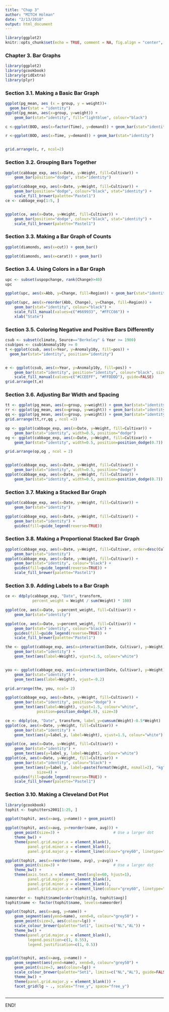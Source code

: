 ```yaml
---
title: "Chap 3"
author: "MITCH Holman"
date: "2/13/2018"
output: html_document
---
```

```r
library(ggplot2)
knitr::opts_chunk$set(echo = TRUE, comment = NA, fig.align = "center", warning = FALSE, message = FALSE)
```


### Chapter 3. Bar Graphs

```r
library(ggplot2)
library(gcookbook)
library(gridExtra)
library(plyr) 
```

### Section 3.1. Making a Basic Bar Graph

```r
ggplot(pg_mean, aes (x = group, y = weight))+
  geom_bar(stat = "identity")
ggplot(pg_mean, aes(x=group, y=weight)) +
    geom_bar(stat="identity", fill="lightblue", colour="black")


```

```r

c <-ggplot(BOD, aes(x=factor(Time), y=demand)) + geom_bar(stat="identity")

r <-ggplot(BOD, aes(x=Time, y=demand)) + geom_bar(stat="identity")


grid.arrange(c, r, ncol=2)
```






### Section 3.2. Grouping Bars Together

```r

ggplot(cabbage_exp, aes(x=Date, y=Weight, fill=Cultivar)) +
    geom_bar(position="dodge", stat="identity")

ggplot(cabbage_exp, aes(x=Date, y=Weight, fill=Cultivar)) +
    geom_bar(position="dodge", colour="black", stat="identity") +
    scale_fill_brewer(palette="Pastel1")
ce <- cabbage_exp[1:5, ]  


ggplot(ce, aes(x=Date, y=Weight, fill=Cultivar)) +
    geom_bar(position="dodge", colour="black", stat="identity") +
    scale_fill_brewer(palette="Pastel1")

```

### Section 3.3. Making a Bar Graph of Counts

```r
ggplot(diamonds, aes(x=cut)) + geom_bar()

ggplot(diamonds, aes(x=carat)) + geom_bar()
```

### Section 3.4. Using Colors in a Bar Graph

```r
upc <- subset(uspopchange, rank(Change)>40)
upc

ggplot(upc, aes(x=Abb, y=Change, fill=Region)) + geom_bar(stat="identity")

ggplot(upc, aes(x=reorder(Abb, Change), y=Change, fill=Region)) +
    geom_bar(stat="identity", colour="black") +
    scale_fill_manual(values=c("#669933", "#FFCC66")) +
    xlab("State")
```

### Section 3.5. Coloring Negative and Positive Bars Differently

```r
csub <- subset(climate, Source=="Berkeley" & Year >= 1900)
csub$pos <- csub$Anomaly10y >= 0
t <-ggplot(csub, aes(x=Year, y=Anomaly10y, fill=pos)) +
  geom_bar(stat="identity", position="identity")


e <- ggplot(csub, aes(x=Year, y=Anomaly10y, fill=pos)) +
    geom_bar(stat="identity", position="identity", colour="black", size=0.25) +
    scale_fill_manual(values=c("#CCEEFF", "#FFDDDD"), guide=FALSE)
grid.arrange(t,e)
```

### Section 3.6. Adjusting Bar Width and Spacing

```r
tt <- ggplot(pg_mean, aes(x=group, y=weight)) + geom_bar(stat="identity")
rr <- ggplot(pg_mean, aes(x=group, y=weight)) + geom_bar(stat="identity", width=0.5)
qq <- ggplot(pg_mean, aes(x=group, y=weight)) + geom_bar(stat="identity", width=1)
grid.arrange(tt,rr,qq , ncol =3)

op <- ggplot(cabbage_exp, aes(x=Date, y=Weight, fill=Cultivar)) +
    geom_bar(stat="identity", width=0.5, position="dodge")
og <- ggplot(cabbage_exp, aes(x=Date, y=Weight, fill=Cultivar)) +
    geom_bar(stat="identity", width=0.5, position=position_dodge(0.7))

grid.arrange(op,og , ncol = 2)


ggplot(cabbage_exp, aes(x=Date, y=Weight, fill=Cultivar)) +
    geom_bar(stat="identity", width=0.5, position="dodge")
ggplot(cabbage_exp, aes(x=Date, y=Weight, fill=Cultivar)) +
    geom_bar(stat="identity", width=0.5, position=position_dodge(0.7))

```

### Section 3.7. Making a Stacked Bar Graph

```r

ggplot(cabbage_exp, aes(x=Date, y=Weight, fill=Cultivar)) +
    geom_bar(stat="identity")

ggplot(cabbage_exp, aes(x=Date, y=Weight, fill=Cultivar)) +
    geom_bar(stat="identity") +
    guides(fill=guide_legend(reverse=TRUE))
```

### Section 3.8. Making a Proportional Stacked Bar Graph

```r

ggplot(cabbage_exp, aes(x=Date, y=Weight, fill=Cultivar, order=desc(Cultivar))) +
    geom_bar(stat="identity")
ggplot(cabbage_exp, aes(x=Date, y=Weight, fill=Cultivar)) +
    geom_bar(stat="identity", colour="black") +
    guides(fill=guide_legend(reverse=TRUE)) +
    scale_fill_brewer(palette="Pastel1")
```

### Section 3.9. Adding Labels to a Bar Graph

```r
ce <- ddply(cabbage_exp, "Date", transform,
            percent_weight = Weight / sum(Weight) * 100)

ggplot(ce, aes(x=Date, y=percent_weight, fill=Cultivar)) +
    geom_bar(stat="identity")

ggplot(ce, aes(x=Date, y=percent_weight, fill=Cultivar)) +
    geom_bar(stat="identity", colour="black") +
    guides(fill=guide_legend(reverse=TRUE)) +
    scale_fill_brewer(palette="Pastel1")
```
```r
the <- ggplot(cabbage_exp, aes(x=interaction(Date, Cultivar), y=Weight)) +
    geom_bar(stat="identity") +
    geom_text(aes(label=Weight), vjust=1.5, colour="white")


you <- ggplot(cabbage_exp, aes(x=interaction(Date, Cultivar), y=Weight)) +
    geom_bar(stat="identity") +
    geom_text(aes(label=Weight), vjust=-0.2)

grid.arrange(the, you, ncol= 2)
```
```r
ggplot(cabbage_exp, aes(x=Date, y=Weight, fill=Cultivar)) +
    geom_bar(stat="identity", position="dodge") +
    geom_text(aes(label=Weight), vjust=1.5, colour="white",
              position=position_dodge(.9), size=3)
```

```r





ce <- ddply(ce, "Date", transform, label_y=cumsum(Weight)-0.5*Weight)
ggplot(ce, aes(x=Date, y=Weight, fill=Cultivar)) +
    geom_bar(stat="identity") +
    geom_text(aes(y=label_y, label=Weight), vjust=1.5, colour="white")

ggplot(ce, aes(x=Date, y=Weight, fill=Cultivar)) +
    geom_bar(stat="identity") +
    geom_text(aes(y=label_y, label=Weight), colour="white")
ggplot(ce, aes(x=Date, y=Weight, fill=Cultivar)) +
    geom_bar(stat="identity", colour="black") +
    geom_text(aes(y=label_y, label=paste(format(Weight, nsmall=2), "kg")),
              size=4) +
    guides(fill=guide_legend(reverse=TRUE)) +
    scale_fill_brewer(palette="Pastel1")
```


### Section 3.10. Making a Cleveland Dot Plot

```r

library(gcookbook)
tophit <- tophitters2001[1:25, ] 

ggplot(tophit, aes(x=avg, y=name)) + geom_point()

ggplot(tophit, aes(x=avg, y=reorder(name, avg))) +
    geom_point(size=3) +                        # Use a larger dot
    theme_bw() +
    theme(panel.grid.major.x = element_blank(),
          panel.grid.minor.x = element_blank(),
          panel.grid.major.y = element_line(colour="grey60", linetype="dashed"))

```


```r
ggplot(tophit, aes(x=reorder(name, avg), y=avg)) +
    geom_point(size=3) +                        # Use a larger dot
    theme_bw() +
    theme(axis.text.x = element_text(angle=60, hjust=1),
          panel.grid.major.y = element_blank(),
          panel.grid.minor.y = element_blank(),
          panel.grid.major.x = element_line(colour="grey60", linetype="dashed"))
```

```r
nameorder <- tophit$name[order(tophit$lg, tophit$avg)]
tophit$name <- factor(tophit$name, levels=nameorder)

ggplot(tophit, aes(x=avg, y=name)) +
    geom_segment(aes(yend=name), xend=0, colour="grey50") +
    geom_point(size=3, aes(colour=lg)) +
    scale_colour_brewer(palette="Set1", limits=c("NL","AL")) +
    theme_bw() +
    theme(panel.grid.major.y = element_blank(),   
          legend.position=c(1, 0.55),            
          legend.justification=c(1, 0.5))


ggplot(tophit, aes(x=avg, y=name)) +
    geom_segment(aes(yend=name), xend=0, colour="grey50") +
    geom_point(size=3, aes(colour=lg)) +
    scale_colour_brewer(palette="Set1", limits=c("NL","AL"), guide=FALSE) +
    theme_bw() +
    theme(panel.grid.major.y = element_blank()) +
    facet_grid(lg ~ ., scales="free_y", space="free_y")



```





<hr>
END!

